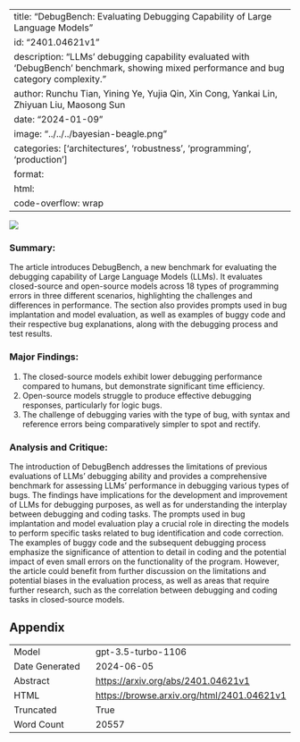
---
title: "DebugBench: Evaluating Debugging Capability of Large Language Models"
id: "2401.04621v1"
description: "LLMs' debugging capability evaluated with 'DebugBench' benchmark, showing mixed performance and bug category complexity."
author: Runchu Tian, Yining Ye, Yujia Qin, Xin Cong, Yankai Lin, Zhiyuan Liu, Maosong Sun
date: "2024-01-09"
image: "../../../bayesian-beagle.png"
categories: ['architectures', 'robustness', 'programming', 'production']
format:
  html:
    code-overflow: wrap
---

![](../../../bayesian-beagle.png)

### Summary:

The article introduces DebugBench, a new benchmark for evaluating the debugging capability of Large Language Models (LLMs). It evaluates closed-source and open-source models across 18 types of programming errors in three different scenarios, highlighting the challenges and differences in performance. The section also provides prompts used in bug implantation and model evaluation, as well as examples of buggy code and their respective bug explanations, along with the debugging process and test results.

### Major Findings:
1. The closed-source models exhibit lower debugging performance compared to humans, but demonstrate significant time efficiency.
2. Open-source models struggle to produce effective debugging responses, particularly for logic bugs.
3. The challenge of debugging varies with the type of bug, with syntax and reference errors being comparatively simpler to spot and rectify.

### Analysis and Critique:
The introduction of DebugBench addresses the limitations of previous evaluations of LLMs' debugging ability and provides a comprehensive benchmark for assessing LLMs' performance in debugging various types of bugs. The findings have implications for the development and improvement of LLMs for debugging purposes, as well as for understanding the interplay between debugging and coding tasks. The prompts used in bug implantation and model evaluation play a crucial role in directing the models to perform specific tasks related to bug identification and code correction. The examples of buggy code and the subsequent debugging process emphasize the significance of attention to detail in coding and the potential impact of even small errors on the functionality of the program. However, the article could benefit from further discussion on the limitations and potential biases in the evaluation process, as well as areas that require further research, such as the correlation between debugging and coding tasks in closed-source models.

## Appendix

|          |          |
|----------|----------|
| Model     | gpt-3.5-turbo-1106       |
| Date Generated     | 2024-06-05       |
| Abstract | [https://arxiv.org/abs/2401.04621v1](https://arxiv.org/abs/2401.04621v1)        |
| HTML     | [https://browse.arxiv.org/html/2401.04621v1](https://browse.arxiv.org/html/2401.04621v1)       |
| Truncated       | True       |
| Word Count       | 20557       |